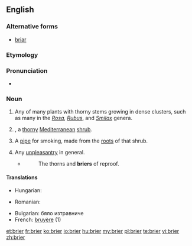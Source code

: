 ==English==
{{merge|briar}}
{{rfi}}
{{wikipedia}}
{{wikispecies|Erica arborea}}
===Alternative forms===
* [[briar]]
===Etymology===
{{rfe}}
===Pronunciation===
* {{IPA|/ˈbraɪə/}}

===Noun===
{{en-noun}}

# Any of many plants with thorny stems growing in dense clusters, such as many in the ''[[Rosa]], [[Rubus]]'', and ''[[Smilax]]'' genera.
# {{taxlink|Erica arborea|species}}, a [[thorny]] [[Mediterranean]] [[shrub]].
# A [[pipe]] for smoking, made from the [[root]]s of that shrub.
# {{context|figuratively|lang=en}} Any [[unpleasantry]] in general.
#* {{rfdate}} {{w|Cowper}}
#*: The thorns and '''briers''' of reproof.

====Translations====
{{trans-top|A thorny Mediterranean shrub}}
* Hungarian: {{t+|hu|tüskebokor}}
{{trans-mid}}
* Romanian: {{t+|ro|mărăcine}}
{{trans-bottom}}

{{trans-top|A pipe made from the roots of that shrub}}
{{trans-mid}}
{{trans-bottom}}

{{trans-top|Any unpleasantry in general}}
{{trans-mid}}
{{trans-bottom}}

{{checktrans-top}}
* Bulgarian: бяло изтравниче
* French: [[bruyère]] {{f}} (1)
{{trans-bottom}}

[[et:brier]]
[[fr:brier]]
[[ko:brier]]
[[io:brier]]
[[hu:brier]]
[[my:brier]]
[[pl:brier]]
[[te:brier]]
[[vi:brier]]
[[zh:brier]]